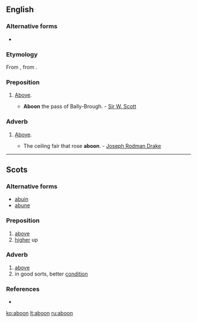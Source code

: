 ==English==

===Alternative forms===
* {{l|en|abune}}

===Etymology===
From {{etyl|enm}} {{term|abuven|lang=enm}}, from {{etyl|ang}} {{term|abufan|ābufan|above|lang=ang}}.

===Preposition===
{{en-prep}}

# {{context|Scotland|British|_|dialect}} [[above|Above]].
#* '''Aboon''' the pass of Bally-Brough. - [[w:Sir W. Scott|Sir W. Scott]]

===Adverb===
{{en-adv|-}}

# {{context|Scotland|British|_|dialect}} [[above|Above]].
#* The ceiling fair that rose '''aboon'''. - [[w:Joseph Rodman Drake|Joseph Rodman Drake]]

----

==Scots==

===Alternative forms===
*[[abuin]]
*[[abune]]

===Preposition===
{{sco-prep}}

# [[above]]
# [[higher]] up

===Adverb===
{{sco-adv|-}}

# [[above]]
# in good sorts, better [[condition]]

===References===
* {{R:DSL}}

[[ko:aboon]]
[[lt:aboon]]
[[ru:aboon]]